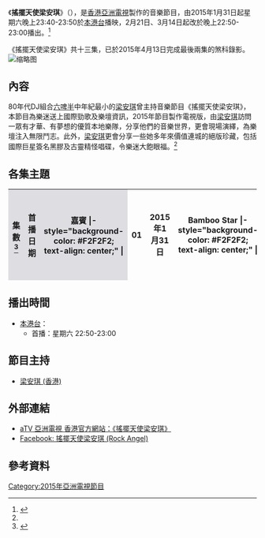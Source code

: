 {{多個問題|
{{bareURL}}
{{primary sources}}
{{expand|time=2015-03-06T15:48:45+00:00}}
}}
{{亞視節目
|名稱     = 搖擺天使梁安琪<br/>{{lang|en|Rock Angel}}
|圖片     = [[File:ATV_Rock_Angel.png|300px]]
|類型     = 音樂節目
|主持     = [[梁安琪_(香港)|梁安琪]]
|旁白     = 
|地區     = {{HKG}}
|語言     = [[粵語|粵語]]
|集數     = 13
|監製     = 
|每集長   = 10分鐘
|製作公司 = 香港[[亞洲電視有限公司|亞洲電視有限公司]]
|aTV-11首播日期 = 2015年1月31日-2015年4月25日
|aTV-11播出時間 = 逢星期六 22:50-23:00
|官方網站 = 
}}
《'''搖擺天使梁安琪'''》（{{lang-en|Rock Angel}}），是[[香港|香港]][[亞洲電視|亞洲電視]]製作的音樂節目，由2015年1月31日起星期六晚上23:40-23:50於[[本港台|本港台]]播映，2月21日、3月14日起改於晚上22:50-23:00播出。<ref name="hkatv.com">{{cite web |url=http://hkatv.com/zh-hk/pages/243/%E6%90%96%E6%93%BA%E5%A4%A9%E4%BD%BF%E6%A2%81%E5%AE%89%E7%90%AA |title=存档副本 |accessdate=2015-03-07 |deadurl=yes |archiveurl=https://web.archive.org/web/20150304040204/http://www.hkatv.com/zh-hk/pages/243/%E6%90%96%E6%93%BA%E5%A4%A9%E4%BD%BF%E6%A2%81%E5%AE%89%E7%90%AA |archivedate=2015-03-04 }}</ref>

《搖擺天使梁安琪》共十三集，已於2015年4月13日完成最後兩集的煞科錄影。
[[File:搖擺天使梁安琪.png|缩略图]]

==內容==
80年代DJ組合[[六啤半|六啤半]]中年紀最小的[[梁安琪_(香港)|梁安琪]]曾主持音樂節目《搖擺天使梁安琪》，本節目為樂迷送上國際勁歌及樂壇資訊，2015年節目製作電視版，由[[梁安琪_(香港)|梁安琪]]訪問一眾有才華、有夢想的優質本地樂隊，分享他們的音樂世界，更會現場演繹，為樂壇注入無限鬥志。此外，[[梁安琪_(香港)|梁安琪]]更會分享一些她多年來價值連城的絕版珍藏，包括國際巨星簽名黑膠及古靈精怪唱碟，令樂迷大飽眼福。<ref name="hkatv.com"/>

== 各集主題 ==
{| class="wikitable"
|-
!width="30"style="background-color:#DEDDE2"|集數<ref>{{cite web|url=http://hkatv.com/zh-hk/video/18879/%E6%90%96%E6%93%BA%E5%A4%A9%E4%BD%BF%E6%A2%81%E5%AE%89%E7%90%AA/%E7%AC%AC%E4%BA%94%E9%9B%86%E3%80%8C%E5%98%89%E8%B3%93%EF%BC%9A%E7%B4%85%E7%89%86%E3%80%8D|title=-  - 影片|work=aTV 亞洲電視|deadurl=yes|archiveurl=https://web.archive.org/web/20150307205423/http://www.hkatv.com/zh-hk/video/18879/%E6%90%96%E6%93%BA%E5%A4%A9%E4%BD%BF%E6%A2%81%E5%AE%89%E7%90%AA/%E7%AC%AC%E4%BA%94%E9%9B%86%E3%80%8C%E5%98%89%E8%B3%93%EF%BC%9A%E7%B4%85%E7%89%86%E3%80%8D|archivedate=2015-03-07}}</ref>
!width="180"style="background-color:#DEDDE2"|首播日期
!width="100"style="background-color:#DEDDE2"|嘉賓
|- style="background-color: #F2F2F2; text-align: center;" |
| 01 || 2015年1月31日 || Bamboo Star
|- style="background-color: #F2F2F2; text-align: center;" |
| 02 || 2015年2月7日 || Deer
|- style="background-color: #F2F2F2; text-align: center;" |
| 03 || 2015年2月14日 || 心信樂隊
|- style="background-color: #F2F2F2; text-align: center;" |
| 04 || 2015年2月21日 || Venue
|- style="background-color: #F2F2F2; text-align: center;" |
| 05 || 2015年2月28日 || 紅牆
|- style="background-color: #F2F2F2; text-align: center;" |
| 06 || 2015年3月7日 || 張佳添
|- style="background-color: #F2F2F2; text-align: center;" |
| 07 || 2015年3月14日 || 張佳添
|- style="background-color: #F2F2F2; text-align: center;" |
| 08 || 2015年3月21日 || 黑白樂團
|- style="background-color: #F2F2F2; text-align: center;" |
| 09 || 2015年3月28日 || Preach
|- style="background-color: #F2F2F2; text-align: center;" |
| 10 || 2015年4月4日 || RhythmController
|- style="background-color: #F2F2F2; text-align: center;" |
| 11 || 2015年4月11日 || 異種樂隊
|- style="background-color: #F2F2F2; text-align: center;" |
| 12 || 2015年4月18日 || 呢咁 HEA
|- style="background-color: #F2F2F2; text-align: center;" |
| 13 || 2015年4月25日 || [[蔡國威|蔡國威]]、[[秦啟維|秦啟維]]、[[冼偉智|冼偉智]]
|}

==播出時間==
*[[本港台|本港台]]：
**首播：星期六 22:50-23:00

==節目主持==
* [[梁安琪_(香港)|梁安琪 (香港)]]

==外部連結==
*[https://web.archive.org/web/20150326035311/http://www.hkatv.com/events/rockangel/?mod=promo aTV 亞洲電視 香港官方網站：《搖擺天使梁安琪》]
*[https://www.facebook.com/rockangelhk Facebook: 搖擺天使梁安琪 (Rock Angel)] {{Wayback|url=https://www.facebook.com/rockangelhk |date=20161026205035 }}

==參考資料==
[[Category:2015年亞洲電視節目|Category:2015年亞洲電視節目]]